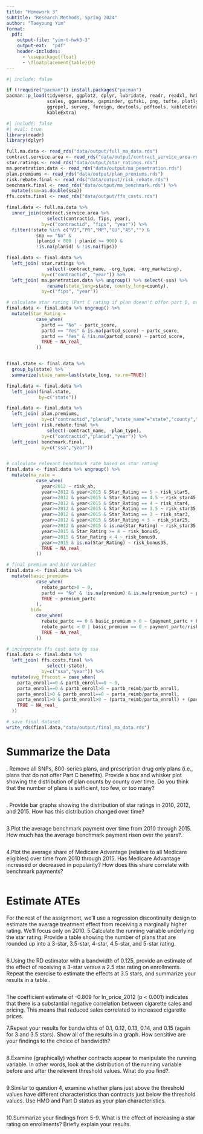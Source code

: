 ```yaml
---
title: "Homework 3"
subtitle: "Research Methods, Spring 2024"
author: "Taeyoung Yim"
format:
  pdf:
    output-file: "yim-t-hwk3-3"
    output-ext:  "pdf"
    header-includes:
      - \usepackage{float}
      - \floatplacement{table}{H}
---
```


```r
#| include: false

if (!require("pacman")) install.packages("pacman")
pacman::p_load(tidyverse, ggplot2, dplyr, lubridate, readr, readxl, hrbrthemes, fixest,
               scales, gganimate, gapminder, gifski, png, tufte, plotly, OECD,
               ggrepel, survey, foreign, devtools, pdftools, kableExtra, modelsummary,
               kableExtra)
```

```r
#| include: false
#| eval: true
library(readr)
library(dplyr)

full.ma.data <- read_rds("data/output/full_ma_data.rds")
contract.service.area <- read_rds("data/output/contract_service_area.rds")
star.ratings <- read_rds("data/output/star_ratings.rds")
ma.penetration.data <- read_rds("data/output/ma_penetration.rds")
plan.premiums <- read_rds("data/output/plan_premiums.rds")
risk.rebate.final <- read_rds("data/output/risk_rebate.rds")
benchmark.final <- read_rds("data/output/ma_benchmark.rds") %>%
  mutate(ssa=as.double(ssa))
ffs.costs.final <- read_rds("data/output/ffs_costs.rds")

final.data <- full.ma.data %>%
  inner_join(contract.service.area %>% 
               select(contractid, fips, year), 
             by=c("contractid", "fips", "year")) %>%
  filter(!state %in% c("VI","PR","MP","GU","AS","") &
           snp == "No" &
           (planid < 800 | planid >= 900) &
           !is.na(planid) & !is.na(fips))

final.data <- final.data %>%
  left_join( star.ratings %>%
               select(-contract_name, -org_type, -org_marketing), 
             by=c("contractid", "year")) %>%
  left_join( ma.penetration.data %>% ungroup() %>% select(-ssa) %>%
               rename(state_long=state, county_long=county), 
             by=c("fips", "year"))

# calculate star rating (Part C rating if plan doesn't offer part D, otherwise Part D rating if available)
final.data <- final.data %>% ungroup() %>%
  mutate(Star_Rating = 
           case_when(
             partd == "No" ~ partc_score,
             partd == "Yes" & is.na(partcd_score) ~ partc_score,
             partd == "Yes" & !is.na(partcd_score) ~ partcd_score,
             TRUE ~ NA_real_
           ))


final.state <- final.data %>% 
  group_by(state) %>% 
  summarize(state_name=last(state_long, na.rm=TRUE))

final.data <- final.data %>%
  left_join(final.state,
            by=c("state"))

final.data <- final.data %>%
  left_join( plan.premiums,
             by=c("contractid","planid","state_name"="state","county","year")) %>%
  left_join( risk.rebate.final %>%
               select(-contract_name, -plan_type),
             by=c("contractid","planid","year")) %>%
  left_join( benchmark.final,
             by=c("ssa","year"))


# calculate relevant benchmark rate based on star rating
final.data <- final.data %>% ungroup() %>%
  mutate(ma_rate =
           case_when(
             year<2012 ~ risk_ab,
             year>=2012 & year<2015 & Star_Rating == 5 ~ risk_star5,
             year>=2012 & year<2015 & Star_Rating == 4.5 ~ risk_star45,
             year>=2012 & year<2015 & Star_Rating == 4 ~ risk_star4,
             year>=2012 & year<2015 & Star_Rating == 3.5 ~ risk_star35,
             year>=2012 & year<2015 & Star_Rating == 3 ~ risk_star3,
             year>=2012 & year<2015 & Star_Rating < 3 ~ risk_star25,
             year>=2012 & year<2015 & is.na(Star_Rating) ~ risk_star35,
             year>=2015 & Star_Rating >= 4 ~ risk_bonus5,
             year>=2015 & Star_Rating < 4 ~ risk_bonus0,
             year>=2015 & is.na(Star_Rating) ~ risk_bonus35,
             TRUE ~ NA_real_
           ))

# final premium and bid variables
final.data <- final.data %>%
  mutate(basic_premium=
           case_when(
             rebate_partc>0 ~ 0,
             partd == "No" & !is.na(premium) & is.na(premium_partc) ~ premium,
             TRUE ~ premium_partc
           ),
         bid=
           case_when(
             rebate_partc == 0 & basic_premium > 0 ~ (payment_partc + basic_premium)/riskscore_partc,
             rebate_partc > 0 | basic_premium == 0 ~ payment_partc/riskscore_partc,
             TRUE ~ NA_real_
           ))

# incorporate ffs cost data by ssa
final.data <- final.data %>%
  left_join( ffs.costs.final %>%
               select(-state), 
             by=c("ssa","year")) %>%
  mutate(avg_ffscost = case_when(
    parta_enroll==0 & partb_enroll==0 ~ 0,
    parta_enroll==0 & partb_enroll>0 ~ partb_reimb/partb_enroll,
    parta_enroll>0 & partb_enroll==0 ~ parta_reimb/parta_enroll,
    parta_enroll>0 & partb_enroll>0 ~ (parta_reimb/parta_enroll) + (partb_reimb/partb_enroll),
    TRUE ~ NA_real_
  ))

# save final dataset
write_rds(final.data,"data/output/final_ma_data.rds")

```

\newpage
# Summarize the Data
\vspace{.2in}
\noindent 1. Remove all SNPs, 800-series plans, and prescription drug only plans (i.e., plans that do not offer Part C benefits). Provide a box and whisker plot showing the distribution of plan counts by county over time. Do you think that the number of plans is sufficient, too few, or too many?<br>
```r

```

\newpage
\vspace{.2in}
\noindent 2. Provide bar graphs showing the distribution of star ratings in 2010, 2012, and 2015. How has this distribution changed over time?<br>
```r

```

\newpage
\vspace{.2in}
\noindent 3.Plot the average benchmark payment over time from 2010 through 2015. How much has the average benchmark payment risen over the years?.<br>
```r

```

\newpage
\vspace{.2in}
\noindent 4.Plot the average share of Medicare Advantage (relative to all Medicare eligibles) over time from 2010 through 2015. Has Medicare Advantage increased or decreased in popularity? How does this share correlate with benchmark payments?<br>
```r


```

\newpage
# Estimate ATEs
For the rest of the assignment, we’ll use a regression discontinuity design to estimate the average treatment effect from receiving a marginally higher rating. We’ll focus only on 2010.
\vspace{.2in}
\noindent 5.Calculate the running variable underlying the star rating. Provide a table showing the number of plans that are rounded up into a 3-star, 3.5-star, 4-star, 4.5-star, and 5-star rating.<br>
```r

```
\newpage

\vspace{.2in}
\noindent 6.Using the RD estimator with a bandwidth of 0.125, provide an estimate of the effect of receiving a 3-star versus a 2.5 star rating on enrollments. Repeat the exercise to estimate the effects at 3.5 stars, and summarize your results in a table..<br>

```r

```

The coefficient estimate of -0.809 for ln_price_2012 (p < 0.001) indicates that there is a substantial negative correlation between cigarette sales and pricing. This means that reduced sales correlated to increased cigarette prices. 

\newpage
\vspace{.2in}
\noindent 7.Repeat your results for bandwidhts of 0.1, 0.12, 0.13, 0.14, and 0.15 (again for 3 and 3.5 stars). Show all of the results in a graph. How sensitive are your findings to the choice of bandwidth?<br>

```r

```


\newpage
\vspace{.2in}
\noindent 8.Examine (graphically) whether contracts appear to manipulate the running variable. In other words, look at the distribution of the running variable before and after the relevent threshold values. What do you find?.<br>
```r


```

\newpage
\vspace{.2in}
\noindent 9.Similar to question 4, examine whether plans just above the threshold values have different characteristics than contracts just below the threshold values. Use HMO and Part D status as your plan characteristics.<br>
```r


```

\newpage
\vspace{.2in}
\noindent 10.Summarize your findings from 5-9. What is the effect of increasing a star rating on enrollments? Briefly explain your results.<br>
```r

```